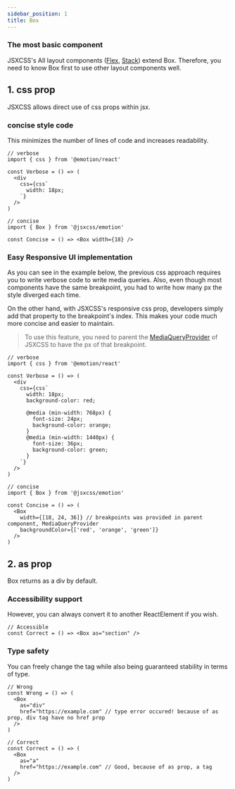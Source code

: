 ```yaml
---
sidebar_position: 1
title: Box
---
```


### The most basic component

JSXCSS's All layout components ([Flex](/docs/emotion/src/layout-components/Flex.i18n), [Stack](/docs/emotion/src/layout-components/Stack.i18n)) extend Box.
Therefore, you need to know Box first to use other layout components well.

## 1. css prop

JSXCSS allows direct use of css props within jsx.

### concise style code

This minimizes the number of lines of code and increases readability.

```tsx
// verbose
import { css } from '@emotion/react'

const Verbose = () => (
  <div
    css={css`
      width: 18px;
    `}
  />
)

// concise
import { Box } from '@jsxcss/emotion'

const Concise = () => <Box width={18} />
```

### Easy Responsive UI implementation

As you can see in the example below, the previous css approach requires you to write verbose code to write media queries.
Also, even though most components have the same breakpoint, you had to write how many px the style diverged each time.

On the other hand, with JSXCSS's responsive css prop, developers simply add that property to the breakpoint's index.
This makes your code much more concise and easier to maintain.

> To use this feature, you need to parent the [MediaQueryProvider](/docs/emotion/src/responsive/MediaQueryProvider.i18n) of JSXCSS to have the px of that breakpoint.

```tsx
// verbose
import { css } from '@emotion/react'

const Verbose = () => (
  <div
    css={css`
      width: 18px;
      background-color: red;

      @media (min-width: 768px) {
        font-size: 24px;
        background-color: orange;
      }
      @media (min-width: 1440px) {
        font-size: 36px;
        background-color: green;
      }
    `}
  />
)

// concise
import { Box } from '@jsxcss/emotion'

const Concise = () => (
  <Box
    width={[18, 24, 36]} // breakpoints was provided in parent component, MediaQueryProvider
    backgroundColor={['red', 'orange', 'green']}
  />
)
```

## 2. as prop

Box returns as a div by default.

### Accessibility support

However, you can always convert it to another ReactElement if you wish.

```tsx
// Accessible
const Correct = () => <Box as="section" />
```

### Type safety

You can freely change the tag while also being guaranteed stability in terms of type.

```tsx
// Wrong
const Wrong = () => (
  <Box
    as="div"
    href="https://example.com" // type error occured! because of as prop, div tag have no href prop
  />
)

// Correct
const Correct = () => (
  <Box
    as="a"
    href="https://example.com" // Good, because of as prop, a tag
  />
)
```

